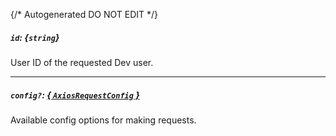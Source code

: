 {/* Autogenerated DO NOT EDIT  */}
##### `id`: *{`string`}*
User ID of the requested Dev user.

---
##### `config?`: [*{ `AxiosRequestConfig` }*](https://axios-http.com/docs/req_config)
Available config options for making requests.



